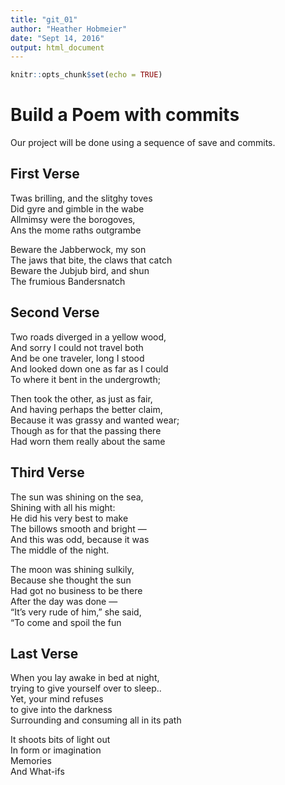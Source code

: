 ```yaml
---
title: "git_01"
author: "Heather Hobmeier"
date: "Sept 14, 2016"
output: html_document
---
```


```r
knitr::opts_chunk$set(echo = TRUE)
```
# Build a Poem with commits
Our project will be done using a sequence of save and commits.

## First Verse 
Twas brilling, and the slitghy toves                        
Did gyre and gimble in the wabe                           
Allmimsy were the borogoves,                             
Ans the mome raths outgrambe                               
  
Beware the Jabberwock, my son                           
The jaws that bite, the claws that catch                   
Beware the Jubjub bird, and shun                           
The frumious Bandersnatch                                

## Second Verse
Two roads diverged in a yellow wood,                      
And sorry I could not travel both                          
And be one traveler, long I stood                         
And looked down one as far as I could                      
To where it bent in the undergrowth;                        

Then took the other, as just as fair,                        
And having perhaps the better claim,                        
Because it was grassy and wanted wear;                      
Though as for that the passing there                       
Had worn them really about the same                        

## Third Verse
The sun was shining on the sea,                            
      Shining with all his might:                          
He did his very best to make                               
      The billows smooth and bright —                      
And this was odd, because it was                            
      The middle of the night.                            

The moon was shining sulkily,                          
      Because she thought the sun                           
Had got no business to be there                            
      After the day was done —                              
"It's very rude of him," she said,                    
      "To come and spoil the fun                          

## Last Verse
When you lay awake in bed at night,                     
trying to give yourself over to sleep..                   
Yet, your mind refuses                                  
to give into the darkness                               
Surrounding and consuming all in its path                 
    
It shoots bits of light out                           
In form or imagination                                
Memories                                        
And What-ifs                                          
